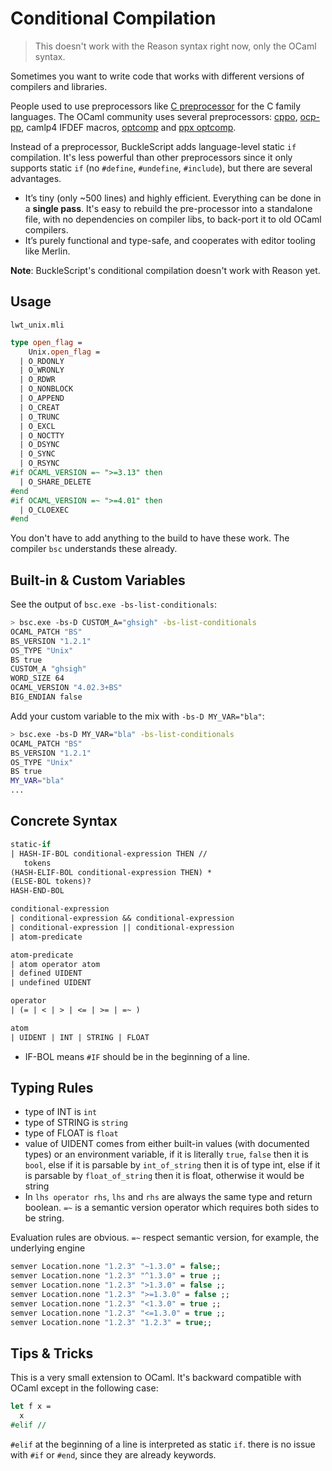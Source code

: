 # Conditional Compilation

> This doesn't work with the Reason syntax right now, only the OCaml syntax.

Sometimes you want to write code that works with different versions of compilers and libraries.

People used to use preprocessors like [C preprocessor](http://tigcc.ticalc.org/doc/cpp.html) for the C family languages. The OCaml community uses several preprocessors: [cppo](https://github.com/mjambon/cppo), [ocp-pp](https://github.com/OCamlPro/typerex-build/tree/master/tools/ocp-pp), camlp4 IFDEF macros, [optcomp](https://github.com/diml/optcomp) and [ppx optcomp](https://github.com/janestreet/ppx_optcomp).

Instead of a preprocessor, BuckleScript adds language-level static `if` compilation. It's less powerful than other preprocessors since it only supports static `if` (no `#define`, `#undefine`, `#include`), but there are several advantages.

- It’s tiny (only ~500 lines) and highly efficient. Everything can be done in a **single pass**. It's easy to rebuild the pre-processor into a standalone file, with no dependencies on compiler libs, to back-port it to old OCaml compilers.
- It’s purely functional and type-safe, and cooperates with editor tooling like Merlin.

**Note**: BuckleScript's conditional compilation doesn't work with Reason yet.

## Usage

`lwt_unix.mli`

```ocaml
type open_flag =
    Unix.open_flag =
  | O_RDONLY
  | O_WRONLY
  | O_RDWR
  | O_NONBLOCK
  | O_APPEND
  | O_CREAT
  | O_TRUNC
  | O_EXCL
  | O_NOCTTY
  | O_DSYNC
  | O_SYNC
  | O_RSYNC
#if OCAML_VERSION =~ ">=3.13" then
  | O_SHARE_DELETE
#end
#if OCAML_VERSION =~ ">=4.01" then
  | O_CLOEXEC
#end
```

You don't have to add anything to the build to have these work. The compiler `bsc` understands these already.

## Built-in & Custom Variables

See the output of `bsc.exe -bs-list-conditionals`:

```sh
> bsc.exe -bs-D CUSTOM_A="ghsigh" -bs-list-conditionals
OCAML_PATCH "BS"
BS_VERSION "1.2.1"
OS_TYPE "Unix"
BS true
CUSTOM_A "ghsigh"
WORD_SIZE 64
OCAML_VERSION "4.02.3+BS"
BIG_ENDIAN false
```

Add your custom variable to the mix with `-bs-D MY_VAR="bla"`:

```sh
> bsc.exe -bs-D MY_VAR="bla" -bs-list-conditionals
OCAML_PATCH "BS"
BS_VERSION "1.2.1"
OS_TYPE "Unix"
BS true
MY_VAR="bla"
...
```

## Concrete Syntax

```ocaml
static-if
| HASH-IF-BOL conditional-expression THEN //
   tokens
(HASH-ELIF-BOL conditional-expression THEN) *
(ELSE-BOL tokens)?
HASH-END-BOL

conditional-expression
| conditional-expression && conditional-expression
| conditional-expression || conditional-expression
| atom-predicate

atom-predicate
| atom operator atom
| defined UIDENT
| undefined UIDENT

operator
| (= | < | > | <= | >= | =~ )

atom
| UIDENT | INT | STRING | FLOAT
```

- IF-BOL means `#IF` should be in the beginning of a line.

## Typing Rules

- type of INT is `int`
- type of STRING is `string`
- type of FLOAT is `float`
- value of UIDENT comes from either built-in values (with documented types) or an environment variable, if it is literally `true`, `false` then it is `bool`, else if it is parsable by `int_of_string` then it is of type int, else if it is parsable by `float_of_string` then it is float, otherwise it would be string
- In `lhs operator rhs`, `lhs` and `rhs` are always the same type and return boolean. `=~` is a semantic version operator which requires both sides to be string.

Evaluation rules are obvious. `=~` respect semantic version, for example, the underlying engine

```ocaml
semver Location.none "1.2.3" "~1.3.0" = false;;
semver Location.none "1.2.3" "^1.3.0" = true ;;
semver Location.none "1.2.3" ">1.3.0" = false ;;
semver Location.none "1.2.3" ">=1.3.0" = false ;;
semver Location.none "1.2.3" "<1.3.0" = true ;;
semver Location.none "1.2.3" "<=1.3.0" = true ;;
semver Location.none "1.2.3" "1.2.3" = true;;
```

## Tips & Tricks

This is a very small extension to OCaml. It's backward compatible with OCaml except in the following case:

```ocaml
let f x =
  x
#elif //
```

`#elif` at the beginning of a line is interpreted as static `if`. there is no issue with `#if` or `#end`, since they are already keywords.
